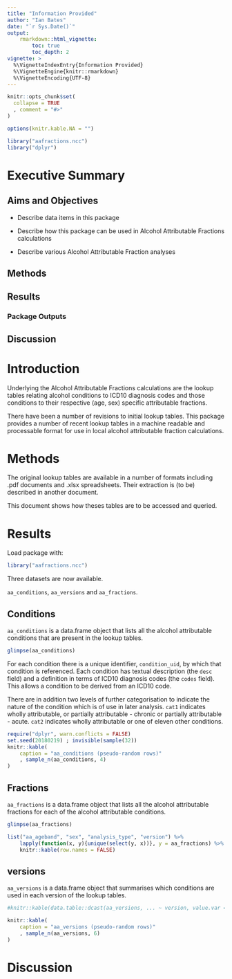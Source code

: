 ```yaml
---
title: "Information Provided"
author: "Ian Bates"
date: "`r Sys.Date()`"
output:
    rmarkdown::html_vignette:
        toc: true
        toc_depth: 2
vignette: >
  %\VignetteIndexEntry{Information Provided}
  %\VignetteEngine{knitr::rmarkdown}
  %\VignetteEncoding{UTF-8}
---
```


```r
knitr::opts_chunk$set(
  collapse = TRUE
  , comment = "#>"
)

options(knitr.kable.NA = "")

```

```r
library("aafractions.ncc")
library("dplyr")

```

# Executive Summary

## Aims and Objectives

* Describe data items in this package

* Describe how this package can be used in Alcohol Attributable Fractions calculations

* Describe various Alcohol Attributable Fraction analyses

## Methods

## Results

### Package Outputs

## Discussion

# Introduction

Underlying the Alcohol Attributable Fractions calculations are the lookup tables relating alcohol conditions to ICD10 diagnosis codes and those conditions to their respective (age, sex) specific attributable fractions.

There have been a number of revisions to initial lookup tables.  This package provides a number of recent lookup tables in a machine readable and processable format for use in local alcohol attributable fraction calculations.

# Methods

The original lookup tables are available in a number of formats including .pdf documents and .xlsx spreadsheets.  Their extraction is (to be) described in another document.

This document shows how theses tables are to be accessed and queried.

# Results

Load package with:

```r
library("aafractions.ncc")
```

Three datasets are now available.

`aa_conditions`, `aa_versions` and `aa_fractions`.

## Conditions

`aa_conditions` is a data.frame object that lists all the alcohol attributable conditions that are present in the lookup tables.  

```r
glimpse(aa_conditions)
```

For each condition there is a unique identifier, `condition_uid`, by which that condition is referenced.  Each condition has textual description (the `desc` field) and a definition in terms of ICD10 diagnosis codes (the `codes` field).  This allows a condition to be derived from an ICD10 code.

There are in addition two levels of further categorisation to indicate the nature of the condition which is of use in later analysis.  `cat1` indicates wholly attributable, or partially attributable - chronic or partially attributable - acute.  `cat2` indicates wholly attributable or one of eleven other conditions.

```r
require("dplyr", warn.conflicts = FALSE)
set.seed(20180219) ; invisible(sample(32))
knitr::kable(
    caption = "aa_conditions (pseudo-random rows)"
    , sample_n(aa_conditions, 4)
)

```


## Fractions

`aa_fractions` is a data.frame object that lists all the alcohol attributable fractions for each of the alcohol attributable conditions.

```r
glimpse(aa_fractions)
```

```r
list("aa_ageband", "sex", "analysis_type", "version") %>% 
    lapply(function(x, y){unique(select(y, x))}, y = aa_fractions) %>% 
    knitr::kable(row.names = FALSE)

```

## versions

`aa_versions` is a data.frame object that summarises which conditions are used in each version of the lookup tables.

```r
#knitr::kable(data.table::dcast(aa_versions, ... ~ version, value.var = "condition_fuid", fun = function(x){any(as.logical(x))}))

knitr::kable(
    caption = "aa_versions (pseudo-random rows)"
    , sample_n(aa_versions, 6)
)


```

# Discussion

